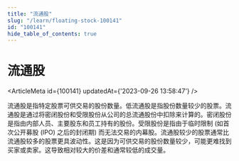 ```yaml
---
title: "流通股"
slug: "/learn/floating-stock-100141"
id: "100141"
hide_table_of_contents: true
---
```



# 流通股

<ArticleMeta id={100141} updatedAt={'2023-09-26 13:58:47'} />
<div className='border-solid border-b border-t-0 my-4 border-[var(--ifm-color-gray-300)]' />

流通股是指特定股票可供交易的股份数量。低流通股是指股份数量较少的股票。流通股是通过将密闭股份和受限股份从公司的总流通股份中扣除来计算的。密闭股份是指由内部人员、主要股东和员工持有的股份。受限股份是指由于临时限制 (如首次公开募股 (IPO) 之后的封闭期) 而无法交易的内幕股。流通股较少的股票通常比流通股较多的股票更具波动性。这是因为可供交易的股份数量较少，可能更难找到买家或卖家。这导致相对较大的价差和通常较低的成交量。
